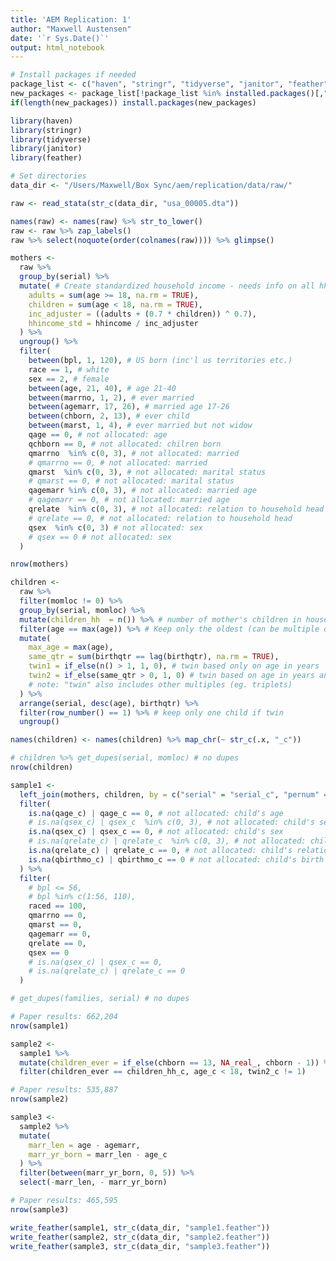 ```yaml
---
title: 'AEM Replication: 1'
author: "Maxwell Austensen"
date: '`r Sys.Date()`'
output: html_notebook
---
```



```r
# Install packages if needed
package_list <- c("haven", "stringr", "tidyverse", "janitor", "feather", "knitr", "rmarkdown")
new_packages <- package_list[!package_list %in% installed.packages()[,"Package"]]
if(length(new_packages)) install.packages(new_packages)

library(haven)
library(stringr)
library(tidyverse)
library(janitor)
library(feather)

# Set directories
data_dir <- "/Users/Maxwell/Box Sync/aem/replication/data/raw/"
```

```r
raw <- read_stata(str_c(data_dir, "usa_00005.dta"))
```

```r
names(raw) <- names(raw) %>% str_to_lower()
raw <- raw %>% zap_labels()
raw %>% select(noquote(order(colnames(raw)))) %>% glimpse()
```

```r
mothers <- 
  raw %>%
  group_by(serial) %>% 
  mutate( # Create standardized household income - needs info on all hh members
    adults = sum(age >= 18, na.rm = TRUE),
    children = sum(age < 18, na.rm = TRUE),
    inc_adjuster = ((adults + (0.7 * children)) ^ 0.7),
    hhincome_std = hhincome / inc_adjuster
  ) %>% 
  ungroup() %>% 
  filter(
    between(bpl, 1, 120), # US born (inc'l us territories etc.)
    race == 1, # white
    sex == 2, # female
    between(age, 21, 40), # age 21-40
    between(marrno, 1, 2), # ever married
    between(agemarr, 17, 26), # married age 17-26
    between(chborn, 2, 13), # ever child
    between(marst, 1, 4), # ever married but not widow
    qage == 0, # not allocated: age
    qchborn == 0, # not allocated: chilren born
    qmarrno  %in% c(0, 3), # not allocated: married
    # qmarrno == 0, # not allocated: married
    qmarst  %in% c(0, 3), # not allocated: marital status
    # qmarst == 0, # not allocated: marital status
    qagemarr %in% c(0, 3), # not allocated: married age
    # qagemarr == 0, # not allocated: married age
    qrelate  %in% c(0, 3), # not allocated: relation to household head
    # qrelate == 0, # not allocated: relation to household head
    qsex  %in% c(0, 3) # not allocated: sex
    # qsex == 0 # not allocated: sex
  )

nrow(mothers)
```

```r
children <-
  raw %>% 
  filter(momloc != 0) %>% 
  group_by(serial, momloc) %>% 
  mutate(children_hh  = n()) %>% # number of mother's children in household
  filter(age == max(age)) %>% # Keep only the oldest (can be multiple oldest if same age in years)
  mutate(
    max_age = max(age),
    same_qtr = sum(birthqtr == lag(birthqtr), na.rm = TRUE),
    twin1 = if_else(n() > 1, 1, 0), # twin based only on age in years
    twin2 = if_else(same_qtr > 0, 1, 0) # twin based on age in years and quarter
    # note: "twin" also includes other multiples (eg. triplets)
  ) %>% 
  arrange(serial, desc(age), birthqtr) %>% 
  filter(row_number() == 1) %>% # keep only one child if twin
  ungroup()

names(children) <- names(children) %>% map_chr(~ str_c(.x, "_c"))

# children %>% get_dupes(serial, momloc) # no dupes
nrow(children)
```

```r
sample1 <-
  left_join(mothers, children, by = c("serial" = "serial_c", "pernum" = "momloc_c")) %>%
  filter(
    is.na(qage_c) | qage_c == 0, # not allocated: child's age
    # is.na(qsex_c) | qsex_c  %in% c(0, 3), # not allocated: child's sex
    is.na(qsex_c) | qsex_c == 0, # not allocated: child's sex
    # is.na(qrelate_c) | qrelate_c  %in% c(0, 3), # not allocated: child's relation to head of household
    is.na(qrelate_c) | qrelate_c == 0, # not allocated: child's relation to head of household
    is.na(qbirthmo_c) | qbirthmo_c == 0 # not allocated: child's birth month
  ) %>% 
  filter(
    # bpl <= 56,
    # bpl %in% c(1:56, 110),
    raced == 100,
    qmarrno == 0,
    qmarst == 0,
    qagemarr == 0,
    qrelate == 0,
    qsex == 0
    # is.na(qsex_c) | qsex_c == 0,
    # is.na(qrelate_c) | qrelate_c == 0
  )

# get_dupes(families, serial) # no dupes

# Paper results: 662,204
nrow(sample1)
```

```r
sample2 <- 
  sample1 %>% 
  mutate(children_ever = if_else(chborn == 13, NA_real_, chborn - 1)) %>% 
  filter(children_ever == children_hh_c, age_c < 18, twin2_c != 1)

# Paper results: 535,887
nrow(sample2)
```

```r
sample3 <-
  sample2 %>% 
  mutate(
    marr_len = age - agemarr,
    marr_yr_born = marr_len - age_c
  ) %>% 
  filter(between(marr_yr_born, 0, 5)) %>%
  select(-marr_len, - marr_yr_born)

# Paper results: 465,595
nrow(sample3)
```


```r
write_feather(sample1, str_c(data_dir, "sample1.feather"))
write_feather(sample2, str_c(data_dir, "sample2.feather"))
write_feather(sample3, str_c(data_dir, "sample3.feather"))
```



